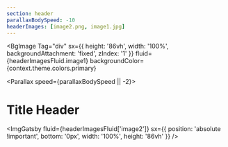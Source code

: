 ```yaml
---
section: header
parallaxBodySpeed: -10
headerImages: [image2.png, image1.jpg]
---
```


<!--
    In order to access to the `headerImages` in the frontmatter
    call `headerImagesFluid` with the name of the img as a key
 -->

<BgImage
  Tag="div"
  sx={{
    height: '86vh',
    width: '100%',
    backgroundAttachment: 'fixed',
    zIndex: '1'
  }}
  fluid={headerImagesFluid.image1}
  backgroundColor={context.theme.colors.primary}
>
  <Parallax speed={parallaxBodySpeed || -2}>
    <h1>Title Header</h1>
  </Parallax>

  <ImgGatsby
    fluid={headerImagesFluid['image2']}
    sx={{
      position: 'absolute !important',
      bottom: '0px',
      width: '100%',
      height: '86vh'
    }}
  />
</BgImage>
